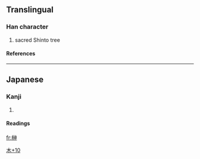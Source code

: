==Translingual==
===Han character===
{{Han char|rn=75|rad=木|as=10|sn=14|four=|canj=木戈火中 (DIFL)}}
# sacred Shinto tree
====References====
{{Han ref|kx=0546.251|hdz=21256.061|uh=698A|ud=27018}}

----
==Japanese==
===Kanji===
{{ja-kanji|grade=|rs=木10}}
# {{defn|Japanese}} 
====Readings====
{{ja-readings|on=|kun=[[さかき]] (sakaki)}}




[[Category:Japanese-only CJKV Characters|木+10]]

[[fr:榊]]